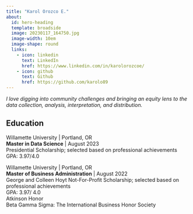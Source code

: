 ---
title: "Karol Orozco E."
about:
  id: hero-heading
  template: broadside
  image: 20230117_164750.jpg
  image-width: 10em
  image-shape: round
  links:
    - icon: linkedin
      text: LinkedIn
      href: https://www.linkedin.com/in/karolorozcoe/
    - icon: github
      text: Github
      href: https://github.com/karolo89
---


::: {#hero-heading}
*I love digging into community challenges and bringing an equity lens to the data collection, analysis, interpretation, and distribution.*

## Education

Willamette University \| Portland, OR\
**Master in Data Science** \| August 2023\
Presidential Scholarship; selected based on professional achievements\
GPA: 3.97/4.0\

Willamette University \| Portland, OR\
**Master of Business Administration** \| August 2022\
George and Colleen Hoyt Not-For-Profit Scholarship; selected based on professional achievements\
GPA: 3.97/ 4.0\
Atkinson Honor\
Beta Gamma Sigma: The International Business Honor Society\

:::
